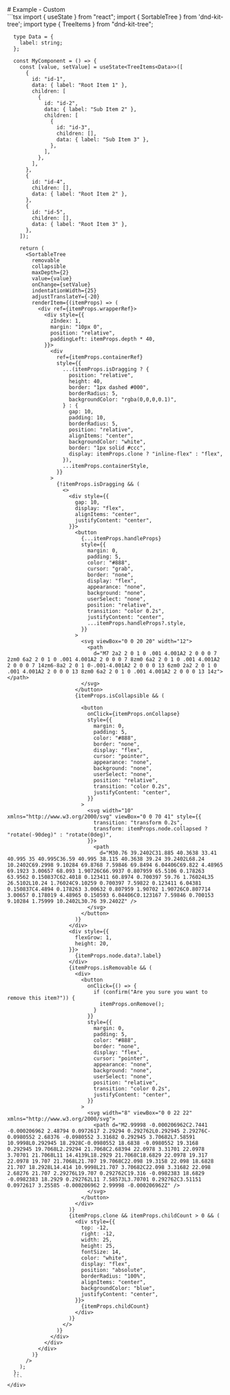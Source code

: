 
<Meta title="Example - Custom" />

<div className="sb-container">
  <div className='sb-section-title'>
    # Example - Custom
  </div>
  <div className="sb-section">
    <div className="sb-section-content">
      ```tsx
      import { useState } from "react";
      import { SortableTree } from 'dnd-kit-tree';
      import type { TreeItems } from "dnd-kit-tree";

      type Data = {
        label: string;
      };

      const MyComponent = () => {
        const [value, setValue] = useState<TreeItems<Data>>([
          {
            id: "id-1",
            data: { label: "Root Item 1" },
            children: [
              {
                id: "id-2",
                data: { label: "Sub Item 2" },
                children: [
                  {
                    id: "id-3",
                    children: [],
                    data: { label: "Sub Item 3" },
                  },
                ],
              },
            ],
          },
          {
            id: "id-4",
            children: [],
            data: { label: "Root Item 2" },
          },
          {
            id: "id-5",
            children: [],
            data: { label: "Root Item 3" },
          },
        ]);

        return (
          <SortableTree
            removable
            collapsible
            maxDepth={2}
            value={value}
            onChange={setValue}
            indentationWidth={25}
            adjustTranslateY={-20}
            renderItem={(itemProps) => (
              <div ref={itemProps.wrapperRef}>
                <div style={{
                  zIndex: 1,
                  margin: "10px 0",
                  position: "relative",
                  paddingLeft: itemProps.depth * 40,
                }}>
                  <div
                    ref={itemProps.containerRef}
                    style={{
                      ...(itemProps.isDragging ? {
                        position: "relative",
                        height: 40,
                        border: "1px dashed #000",
                        borderRadius: 5,
                        backgroundColor: "rgba(0,0,0,0.1)",
                      } : {
                        gap: 10,
                        padding: 10,
                        borderRadius: 5,
                        position: "relative",
                        alignItems: "center",
                        backgroundColor: "white",
                        border: "1px solid #ccc",
                        display: itemProps.clone ? "inline-flex" : "flex",
                      }),
                      ...itemProps.containerStyle,
                    }}
                  >
                    {!itemProps.isDragging && (
                      <>
                        <div style={{
                          gap: 10,
                          display: "flex",
                          alignItems: "center",
                          justifyContent: "center",
                        }}>
                          <button
                            {...itemProps.handleProps}
                            style={{
                              margin: 0,
                              padding: 5,
                              color: "#888",
                              cursor: "grab",
                              border: "none",
                              display: "flex",
                              appearance: "none",
                              background: "none",
                              userSelect: "none",
                              position: "relative",
                              transition: "color 0.2s",
                              justifyContent: "center",
                              ...itemProps.handleProps?.style,
                            }}
                          >
                            <svg viewBox="0 0 20 20" width="12">
                              <path
                                d="M7 2a2 2 0 1 0 .001 4.001A2 2 0 0 0 7 2zm0 6a2 2 0 1 0 .001 4.001A2 2 0 0 0 7 8zm0 6a2 2 0 1 0 .001 4.001A2 2 0 0 0 7 14zm6-8a2 2 0 1 0-.001-4.001A2 2 0 0 0 13 6zm0 2a2 2 0 1 0 .001 4.001A2 2 0 0 0 13 8zm0 6a2 2 0 1 0 .001 4.001A2 2 0 0 0 13 14z"></path>
                            </svg>
                          </button>
                          {itemProps.isCollapsible && (

                            <button
                              onClick={itemProps.onCollapse}
                              style={{
                                margin: 0,
                                padding: 5,
                                color: "#888",
                                border: "none",
                                display: "flex",
                                cursor: "pointer",
                                appearance: "none",
                                background: "none",
                                userSelect: "none",
                                position: "relative",
                                transition: "color 0.2s",
                                justifyContent: "center",
                              }}
                            >
                              <svg width="10" xmlns="http://www.w3.org/2000/svg" viewBox="0 0 70 41" style={{
                                transition: "transform 0.2s",
                                transform: itemProps.node.collapsed ? "rotate(-90deg)" : "rotate(0deg)",
                              }}>
                                <path
                                  d="M30.76 39.2402C31.885 40.3638 33.41 40.995 35 40.995C36.59 40.995 38.115 40.3638 39.24 39.2402L68.24 10.2402C69.2998 9.10284 69.8768 7.59846 69.8494 6.04406C69.822 4.48965 69.1923 3.00657 68.093 1.90726C66.9937 0.807959 65.5106 0.178263 63.9562 0.150837C62.4018 0.123411 60.8974 0.700397 59.76 1.76024L35 26.5102L10.24 1.76024C9.10259 0.700397 7.59822 0.123411 6.04381 0.150837C4.4894 0.178263 3.00632 0.807959 1.90702 1.90726C0.807714 3.00657 0.178019 4.48965 0.150593 6.04406C0.123167 7.59846 0.700153 9.10284 1.75999 10.2402L30.76 39.2402Z" />
                              </svg>
                            </button>
                          )}
                        </div>
                        <div style={{
                          flexGrow: 1,
                          height: 20,
                        }}>
                          {itemProps.node.data?.label}
                        </div>
                        {itemProps.isRemovable && (
                          <div>
                            <button
                              onClick={() => {
                                if (confirm("Are you sure you want to remove this item?")) {
                                  itemProps.onRemove();
                                }
                              }}
                              style={{
                                margin: 0,
                                padding: 5,
                                color: "#888",
                                border: "none",
                                display: "flex",
                                cursor: "pointer",
                                appearance: "none",
                                background: "none",
                                userSelect: "none",
                                position: "relative",
                                transition: "color 0.2s",
                                justifyContent: "center",
                              }}
                            >
                              <svg width="8" viewBox="0 0 22 22" xmlns="http://www.w3.org/2000/svg">
                                <path d="M2.99998 -0.000206962C2.7441 -0.000206962 2.48794 0.0972617 2.29294 0.292762L0.292945 2.29276C-0.0980552 2.68376 -0.0980552 3.31682 0.292945 3.70682L7.58591 10.9998L0.292945 18.2928C-0.0980552 18.6838 -0.0980552 19.3168 0.292945 19.7068L2.29294 21.7068C2.68394 22.0978 3.31701 22.0978 3.70701 21.7068L11 14.4139L18.2929 21.7068C18.6829 22.0978 19.317 22.0978 19.707 21.7068L21.707 19.7068C22.098 19.3158 22.098 18.6828 21.707 18.2928L14.414 10.9998L21.707 3.70682C22.098 3.31682 22.098 2.68276 21.707 2.29276L19.707 0.292762C19.316 -0.0982383 18.6829 -0.0982383 18.2929 0.292762L11 7.58573L3.70701 0.292762C3.51151 0.0972617 3.25585 -0.000206962 2.99998 -0.000206962Z" />
                              </svg>
                            </button>
                          </div>
                        )}
                        {itemProps.clone && itemProps.childCount > 0 && (
                          <div style={{
                            top: -12,
                            right: -12,
                            width: 25,
                            height: 25,
                            fontSize: 14,
                            color: "white",
                            display: "flex",
                            position: "absolute",
                            borderRadius: "100%",
                            alignItems: "center",
                            backgroundColor: "blue",
                            justifyContent: "center",
                          }}>
                            {itemProps.childCount}
                          </div>
                        )}
                      </>
                    )}
                  </div>
                </div>
              </div>
            )}
          />
        );
      };
      ```
    </div>
  </div>
</div>

<style>
  {`
  .sb-container {
    margin-bottom: 48px;
  }

  .sb-section {
    width: 100%;
    display: flex;
    flex-direction: row;
    gap: 20px;
  }

  .sb-section-content {
    width: 100%;
  }

  img {
    object-fit: cover;
  }

  .sb-section-title {
    margin-bottom: 0px;
  }

  .sb-section a:not(h1 a, h2 a, h3 a) {
    font-size: 14px;
  }
  `}
</style>

